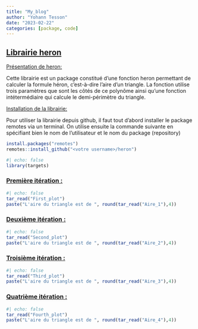 ```yaml
---
title: "My_blog"
author: "Yohann Tesson"
date: "2023-02-22"
categories: [package, code]
---
```


## [Librairie heron]{.underline}

[Présentation de heron:]{.underline}

Cette librairie est un package constitué d'une fonction heron permettant de calculer la formule héron, c'est-à-dire l'aire d'un triangle. La fonction utilise trois paramètres que sont les côtés de ce polynôme ainsi qu'une fonction intétermédiaire qui calcule le demi-périmètre du triangle.

[Installation de la librairie:]{.underline}

Pour utiliser la librairie depuis github, il faut tout d'abord installer le package remotes via un terminal. On utilise ensuite la commande suivante en spécifiant bien le nom de l'utilisateur et le nom du package (repository)

```r
install.packages("remotes")
remotes::install_github("<votre username>/heron")
```

```r
#| echo: false
library(targets)
```

### [Première itération :]{.underline}

```r
#| echo: false
tar_read("First_plot")
paste("L'aire du triangle est de ", round(tar_read("Aire_1"),4))
```

### [Deuxième itération :]{.underline}

```r
#| echo: false
tar_read("Second_plot")
paste("L'aire du triangle est de ", round(tar_read("Aire_2"),4))
```

### [Troisième itération :]{.underline}

```r
#| echo: false
tar_read("Third_plot")
paste("L'aire du triangle est de ", round(tar_read("Aire_3"),4))
```

### [Quatrième itération :]{.underline}

```r
#| echo: false
tar_read("Fourth_plot")
paste("L'aire du triangle est de ", round(tar_read("Aire_4"),4))
```
